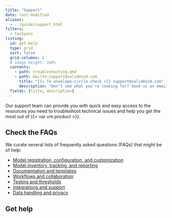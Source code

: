 ```yaml
---
title: "Support"
date: last-modified
aliases:
  - ../guide/support.html
filters:
  - tachyons
listing:
  id: get-help
  type: grid
  sort: false
  grid-columns: 2
  # image-height: 100%
  contents:
    - path: troubleshooting.qmd
    - path: mailto:support@validmind.com
      title: "{{< fa envelope-circle-check >}} support@validmind.com"
      description: "Don't see what you're looking for? Send us an email to get help from a human."
  fields: [title, description]
---
```


Our support team can provide you with quick and easy access to the resources you need to troubleshoot technical issues and help you get the most out of {{< var vm.product >}}.

<!--- TO DO ZenDesk support email --->

## Check the FAQs

We curate several lists of frequently asked questions (FAQs) that might be of help: 

- [Model registration, configuration, and customization](/faq/faq-models.qmd)
- [Model inventory, tracking, and reporting](/faq/faq-inventory.qmd)
- [Documentation and templates](/faq/faq-documentation.qmd)
- [Workflows and collaboration](/faq/faq-workflows.qmd)
- [Testing and thresholds](/faq/faq-testing.qmd)
- [Integrations and support](/faq/faq-integrations.qmd)
- [Data handling and privacy](/faq/faq-privacy.qmd)

<!---
## Check out the troubleshooting content

Additional troubleshooting content might be available in the [Help Center](https://support.validmind.com/).
--->

## Get help 

:::{#get-help}
:::
